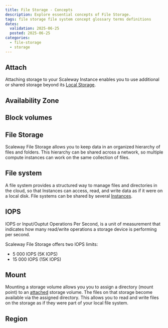 ```yaml
---
title: File Storage - Concepts
description: Explore essential concepts of File Storage.
tags: file storage file system concept glossary terms definitions
dates:
  validation: 2025-06-25
  posted: 2025-06-25
categories:
  - file-storage
  - storage
---
```


## Attach

Attaching storage to your Scaleway Instance enables you to use additional or shared storage beyond its [Local Storage](/local-storage/).

## Availability Zone

<Macro id="availability-zone" />

## Block volumes

<Macro id="block-volumes" />

## File Storage

Scaleway File Storage allows you to keep data in an organized hierarchy of files and folders. This hierarchy can be shared across a network, so multiple compute instances can work on the same collection of files.

## File system

A file system provides a structured way to manage files and directories in the cloud, so that Instances can access, read, and write data as if it were on a local disk. File systems can be shared by several [Instances](/instances/).

## IOPS

IOPS or Input/Ouptut Operations Per Second, is a unit of measurement that indicates how many read/write operations a storage device is performing per second.

Scaleway File Storage offers two IOPS limits:

- 5 000 IOPS (5K IOPS)
- 15 000 IOPS (15K IOPS)

## Mount

Mounting a storage volume allows you you to assign a directory (mount point) to an [attached](#attach) storage volume. The files on that storage become available via the assigned directory. This allows you to read and write files on the storage as if they were part of your local file system.

## Region

<Macro id="region" />
